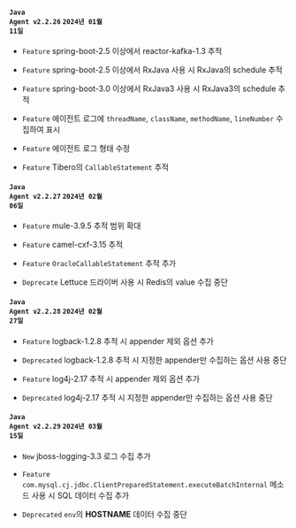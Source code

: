 #### <code class='changelog-service'>Java Agent v2.2.26</code> <code class='changelog-date'>2024년 01월 11일</code>

- <code class="Feature">Feature</code> spring-boot-2.5 이상에서 reactor-kafka-1.3 추적

- <code class="Feature">Feature</code> spring-boot-2.5 이상에서 RxJava 사용 시 RxJava의 schedule 추적

- <code class="Feature">Feature</code> spring-boot-3.0 이상에서 RxJava3 사용 시 RxJava3의 schedule 추적

- <code class="Feature">Feature</code> 에이전트 로그에 <code>threadName</code>, <code>className</code>, <code>methodName</code>, <code>lineNumber</code> 수집하여 표시

- <code class="Feature">Feature</code> 에이전트 로그 형태 수정

- <code class="Feature">Feature</code> Tibero의 <code>CallableStatement</code> 추적

#### <code class='changelog-service'>Java Agent v2.2.27</code> <code class='changelog-date'>2024년 02월 06일</code>

- <code class="Feature">Feature</code> mule-3.9.5 추적 범위 확대

- <code class="Feature">Feature</code> camel-cxf-3.15 추적

- <code class="Feature">Feature</code> <code>OracleCallableStatement</code> 추적 추가

- <code class="Deprecate">Deprecate</code> Lettuce 드라이버 사용 시 Redis의 value 수집 중단

#### <code class='changelog-service'>Java Agent v2.2.28</code> <code class='changelog-date'>2024년 02월 27일</code>

- <code class="Feature">Feature</code> logback-1.2.8 추적 시 appender 제외 옵션 추가

- <code class="Deprecated">Deprecated</code> logback-1.2.8 추적 시 지정한 appender만 수집하는 옵션 사용 중단

- <code class="Feature">Feature</code> log4j-2.17 추적 시 appender 제외 옵션 추가

- <code class="Deprecated">Deprecated</code> log4j-2.17 추적 시 지정한 appender만 수집하는 옵션 사용 중단

#### <code class='changelog-service'>Java Agent v2.2.29</code> <code class='changelog-date'>2024년 03월 15일</code>

- <code class="New">New</code> jboss-logging-3.3 로그 수집 추가

- <code class="Feature">Feature</code> <code>com.mysql.cj.jdbc.ClientPreparedStatement.executeBatchInternal</code> 메소드 사용 시 SQL 데이터 수집 추가

- <code class="Deprecated">Deprecated</code> <code>env</code>의 <b>HOSTNAME</b> 데이터 수집 중단

